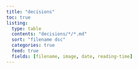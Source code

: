 ```yaml
---
title: "decisions"
toc: true
listing:
  type: table
  contents: "decisions/*/*.md"
  sort: "filename dsc"
  categories: true
  feed: true
  fields: [filename, image, date, reading-time]
---
```

